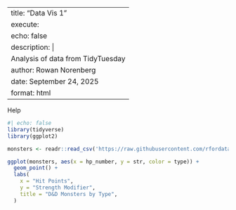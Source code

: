
---
title: "Data Vis 1"
execute:
  echo: false
description: |
  Analysis of  data from TidyTuesday
author: Rowan Norenberg
date: September 24, 2025
format: html
---

Help

```r

#| echo: false
library(tidyverse)
library(ggplot2)

monsters <- readr::read_csv('https://raw.githubusercontent.com/rfordatascience/tidytuesday/main/data/2025/2025-05-27/monsters.csv', show_col_types = FALSE)
```

```r
ggplot(monsters, aes(x = hp_number, y = str, color = type)) +
  geom_point() +
  labs(
    x = "Hit Points",
    y = "Strength Modifier",
    title = "D&D Monsters by Type",
  )
```




